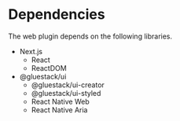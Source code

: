 # Dependencies

The web plugin depends on the following libraries.

- Next.js
  - React
  - ReactDOM
- @gluestack/ui
  - @gluestack/ui-creator
  - @gluestack/ui-styled
  - React Native Web
  - React Native Aria
